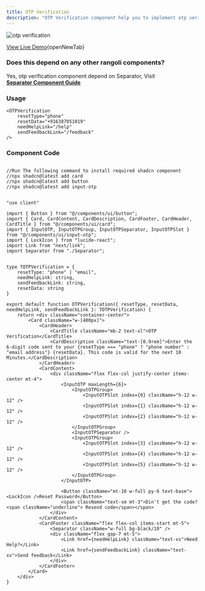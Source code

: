 ```yaml
---
title: OTP Verification
description: "OTP Verification component help you to implement otp verification for forgot password or signup"
---
```


<Frame>
  <img src="/images/otp-verification.png" alt="otp verification" />
</Frame>

[View Live Demo](https://rangoli-components.vercel.app/o/otp-verification){openNewTab}

### Does this depend on any other rangoli components?
Yes, otp verification component depend on Separator, Visit<br />
**[Separator Component Guide](https://docs.rangoliui.me/components/S/separator)**

### Usage
```tsx anyComponent.tsx
<OTPVerification
    resetType="phone"
    resetData="+916387051019"
    needHelpLink="/help"
    sendFeedbackLink="/feedback"
/>
```

### Component Code
```tsx @app/components/Separator.tsx

//Run The following command to install required shadcn component
//npx shadcn@latest add card
//npx shadcn@latest add button
//npx shadcn@latest add input-otp


"use client"

import { Button } from "@/components/ui/button";
import { Card, CardContent, CardDescription, CardFooter, CardHeader, CardTitle } from "@/components/ui/card";
import { InputOTP, InputOTPGroup, InputOTPSeparator, InputOTPSlot } from "@/components/ui/input-otp";
import { LockIcon } from "lucide-react";
import Link from "next/link";
import Separator from "./Separator";


type TOTPVerification = {
    resetType: "phone" | "email",
    needHelpLink: string,
    sendFeedbackLink: string,
    resetData: string
}

export default function OTPVerification({ resetType, resetData, needHelpLink, sendFeedbackLink }: TOTPVerification) {
    return <div className="container-center">
        <Card className="w-[400px]">
            <CardHeader>
                <CardTitle className="mb-2 text-xl">OTP Verification</CardTitle>
                <CardDescription className="text-[0.9rem]">Enter the 6-digit code sent to your {resetType === "phone" ? "phone number" : "email address"} {resetData}. This code is valid for the next 10 Minutes.</CardDescription>
            </CardHeader>
            <CardContent>
                <div className="flex flex-col justify-center items-center mt-4">
                    <InputOTP maxLength={6}>
                        <InputOTPGroup>
                            <InputOTPSlot index={0} className="h-12 w-12" />
                            <InputOTPSlot index={1} className="h-12 w-12" />
                            <InputOTPSlot index={2} className="h-12 w-12" />
                        </InputOTPGroup>
                        <InputOTPSeparator />
                        <InputOTPGroup>
                            <InputOTPSlot index={3} className="h-12 w-12" />
                            <InputOTPSlot index={4} className="h-12 w-12" />
                            <InputOTPSlot index={5} className="h-12 w-12" />
                        </InputOTPGroup>
                    </InputOTP>

                    <Button className="mt-10 w-full py-6 text-base"><LockIcon />Reset Password</Button>
                    <span className="text-sm mt-3">Din't get the code?<span className="underline"> Resend code</span></span>
                </div>
            </CardContent>
            <CardFooter className="flex flex-col items-start mt-5">
                <Separator className="w-full bg-black/10" /> 
                <div className="flex gap-7 mt-5">
                    <Link href={needHelpLink} className="text-xs">Need Help?</Link>
                    <Link href={sendFeedbackLink} className="text-xs">Send feedback</Link>
                </div>
            </CardFooter>
        </Card>
    </div>
}
```
